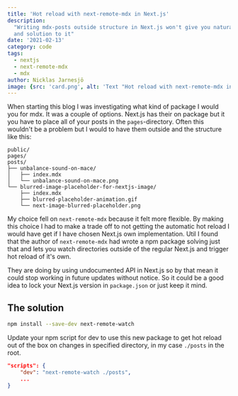 ```yaml
---
title: 'Hot reload with next-remote-mdx in Next.js'
description:
  "Writing mdx-posts outside structure in Next.js won't give you natural hot reload so here my take
  and solution to it"
date: '2021-02-13'
category: code
tags:
  - nextjs
  - next-remote-mdx
  - mdx
author: Nicklas Jarnesjö
image: {src: 'card.png', alt: 'Text "Hot reload with next-remote-mdx in Next.js"'}
---
```


When starting this blog I was investigating what kind of package I would you for mdx. It was a
couple of options. Next.js has their on package but it you have to place all of your posts in the
`pages`-directory. Often this wouldn't be a problem but I would to have them outside and the
structure like this:

```
public/
pages/
posts/
├── unbalance-sound-on-mace/
│   ├── index.mdx
│   └── unbalance-sound-on-mace.png
└── blurred-image-placeholder-for-nextjs-image/
    ├── index.mdx
    ├── blurred-placeholder-animation.gif
    └── next-image-blurred-placeholder.png
```

My choice fell on `next-remote-mdx` because it felt more flexible. By making this choice I had to
make a trade off to not getting the automatic hot reload I would have get if I have chosen Next.js
own implementation. Util I found that the author of `next-remote-mdx` had wrote a npm package
solving just that and lets you watch directories outside of the regular Next.js and trigger hot
reload of it's own.

They are doing by using undocumented API in Next.js so by that mean it could stop working in future
updates without notice. So it could be a good idea to lock your Next.js version in `package.json` or
just keep it mind.

## The solution

```bash
npm install --save-dev next-remote-watch
```

Update your npm script for dev to use this new package to get hot reload out of the box on changes
in specified directory, in my case `./posts` in the root.

```json:package.json
"scripts": {
    "dev": "next-remote-watch ./posts",
    ...
}
```

